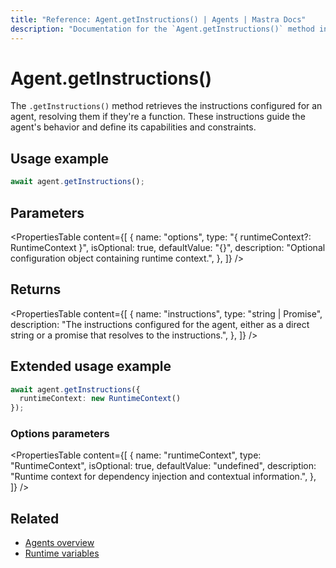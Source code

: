 ---
title: "Reference: Agent.getInstructions() | Agents | Mastra Docs"
description: "Documentation for the `Agent.getInstructions()` method in Mastra agents, which retrieves the instructions that guide the agent's behavior."
---

# Agent.getInstructions()

The `.getInstructions()` method retrieves the instructions configured for an agent, resolving them if they're a function. These instructions guide the agent's behavior and define its capabilities and constraints.

## Usage example

```typescript copy
await agent.getInstructions();
```

## Parameters

<PropertiesTable
  content={[
    {
      name: "options",
      type: "{ runtimeContext?: RuntimeContext }",
      isOptional: true,
      defaultValue: "{}",
      description: "Optional configuration object containing runtime context.",
    },
  ]}
/>

## Returns

<PropertiesTable
  content={[
    {
      name: "instructions",
      type: "string | Promise<string>",
      description: "The instructions configured for the agent, either as a direct string or a promise that resolves to the instructions.",
    },
  ]}
/>

## Extended usage example

```typescript copy
await agent.getInstructions({
  runtimeContext: new RuntimeContext()
});
```

### Options parameters

<PropertiesTable
  content={[
    {
      name: "runtimeContext",
      type: "RuntimeContext",
      isOptional: true,
      defaultValue: "undefined",
      description: "Runtime context for dependency injection and contextual information.",
    },
  ]}
/>

## Related

- [Agents overview](../../docs/agents/overview.mdx)
- [Runtime variables](../../docs/agents/runtime-variables.mdx)
